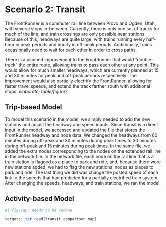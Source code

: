 # Scenario 2: Transit

The FrontRunner is a commuter rail line between Provo and Ogden, Utah, with several stops in-between.
Currently, there is only one set of tracks for much of the line, and train crossings are only possible near stations.
Because of this, headways are quite large, with trains running every half-hour in peak periods and hourly in off-peak periods.
Additionally, trains occasionally need to wait for each other in order to cross paths.

There is a planned improvement to the FrontRunner that would "double-track" the entire route, allowing trains to pass each other at any point.
This would allow for much smaller headways, which are currently planned at 15 and 30 minutes for peak and off-peak periods respectively.
The improvement would also partially electrify the FrontRunner, allowing for faster travel speeds, and extend the track farther south with additional stops.
*elaborate; table/figure?*

## Trip-based Model

To model this scenario in the \acr{WFRC} model, we simply needed to add the new stations and adjust the headway and speed inputs.
Since transit is a direct input in the \acr{WFRC} model, we accessed and updated the file that stores the FrontRunner headway and node data.
We changed the headways from 60 minutes during off-peak and 30 minutes during peak times to 30 minutes during off-peak and 15 minutes during peak times.
In the same file, we added the extra nodes corresponding to the nodes on the extended rail line in the network file.
In the network file, each node on the rail line that is a train station is flagged as a place to park and ride, and, because there were new stations added, we had to flag the new stations' nodes as places to park and ride.
The last thing we did was change the posted speed of each link to the speeds that \acr{WFRC} had predicted for a partially electrified train system.
After changing the speeds, headways, and train stations, we ran the model.

## Activity-based Model

```r
#| fig-cap: needs to be redone

targets::tar_read(transit_comparison_map)
```
